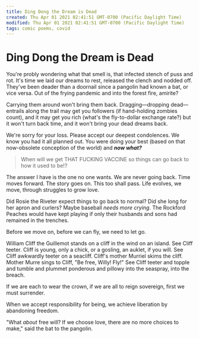 ```yaml
---
title: Ding Dong the Dream is Dead
created: Thu Apr 01 2021 02:41:51 GMT-0700 (Pacific Daylight Time)
modified: Thu Apr 01 2021 02:41:51 GMT-0700 (Pacific Daylight Time)
tags: comic poems, covid
---
```


# Ding Dong the Dream is Dead

You're probly wondering what that smell is,
that infected stench of puss and rot.
It's time we laid our dreams to rest,
released the clench and nodded off.
They've been deader than a doornail
since a pangolin had known a bat, or vice versa.
Out of the frying pandemic and into the forest fire, amirite?

Carrying them around won't bring them back.
Dragging—dropping dead—entrails along the trail
may get you followers (if hand-holding zombies count),
and it may get you rich (what's the fly-to-dollar exchange rate?)
but it won't turn back time,
and it won't bring your dead dreams back.

We're sorry for your loss.
Please accept our deepest condolences.
We know you had it all planned out.
You were doing your best
(based on that now-obsolete conception of the world)
and **_now what?_**

> When will we get THAT FUCKING VACCINE
> so things can go back to how it used to be!?

The answer I have is the one no one wants.
We are never going back.
Time moves forward.
The story goes on.
This too shall pass.
Life evolves, we move, through struggles to grow love.

Did Rosie the Riveter expect things to go back to normal?
Did she long for her apron and curlers?
Maybe baseball _needs more crying_.
The Rockford Peaches would have kept playing
if only their husbands and sons had remained in the trenches.

Before we move on, before we can fly, we need to let go.

William Cliff the Guillemot stands on a cliff in the wind on an island.
See Cliff teeter.
Cliff is young, only a chick, or a gosling, an auklet, if you will.
See Cliff awkwardly teeter on a seacliff.
Cliff's mother Murriel skims the cliff.
Mother Murre sings to Cliff, "Be free, Willy! Fly!"
See Cliff teeter and topple and tumble
and plummet
ponderous and pillowy
into the seaspray, into the breach.

If we are each to wear the crown,
if we are all to reign sovereign,
first we must surrender.

When we accept responsibility for being,
we achieve liberation by abandoning freedom.

"What _about_ free will?
If we choose love,
there are no more choices to make,"
said the bat to the pangolin.
